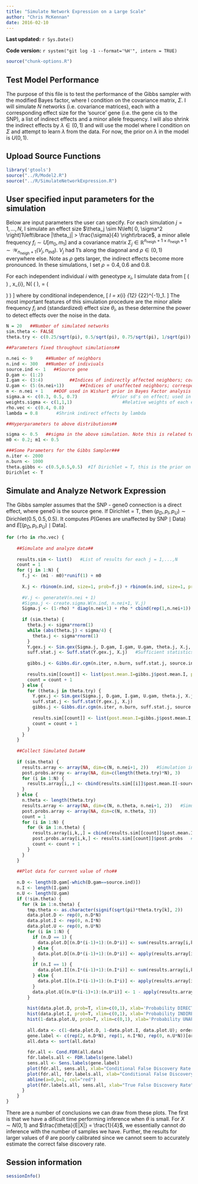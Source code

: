 ```yaml
---
title: "Simulate Network Expression on a Large Scale"
author: "Chris McKennan"
date: 2016-02-10
---
```


**Last updated:** `r Sys.Date()`

**Code version:** `r system("git log -1 --format='%H'", intern = TRUE)`

```r
source("chunk-options.R")
```

## Test Model Performance
The purpose of this file is to test the performance of the Gibbs sampler with the modified Bayes factor, where I condition on the covariance matrix, $\Sigma$. I will simulate $N$ networks (i.e. covariance matrices), each with a corresponding effect size for the 'source' gene (i.e. the gene cis to the SNP), a list of indirect effects and a minor allele frequency. I will also shrink the indirect effects by $\lambda \in (0,1)$ and will use the model where I condition on $\Sigma$ and attempt to learn $\lambda$ from the data. For now, the prior on $\lambda$ in the model is $U(0,1)$.

## Upload Source Functions

```r
library('gtools')
source("../R/Model2.R")
source("../R/SimulateNetworkExpression.R")
```

## User specified input parameters for the simulation
Below are input parameters the user can specify. For each simulation $j = 1,\ldots, N$, I simulate an effect size $\theta_j \sim N\left( 0, \sigma^2 \right)1\left\lbrace |\theta_j| > \frac{\sigma}{4} \right\rbrace$, a minor allele frequency $f_i \sim U[m_0, m_1]$ and a covariance matrix $\Sigma_j \in \mathbb{R}^{n_{\text{neigh}} + 1 \times n_{\text{neigh}} + 1} \sim \mathcal{W}_{n_{\text{neigh}} + 1}\left( V_j, n_{\text{ind}} \right)$. $V_j$ had 1's along the diagonal and $\rho \in (0,1)$ everywhere else. Note as $\rho$ gets larger, the indirect effects become more pronounced. In these simulations, I set $\rho = 0.4, 0.6$ and 0.8.

For each independent individual $i$ with geneotype $x_i$, I simulate data from
\[
  \left( \begin{matrix}
  Y_{I,i}\\
	Y_{D,i}\\
	Y_{U,i}
\end{matrix} \right) \mid \theta, x_{i}, \Sigma \sim N\left( \left( \begin{matrix}
\mu_I\\
\theta_s x_{i}\\
0
\end{matrix} \right), \Sigma = \left( \begin{matrix}
\Sigma_{11} & \Sigma_{12}\\
\Sigma_{21} & \Sigma_{22}
\end{matrix} \right) \right)
\]
where by conditional independence,
\[
 \mu_I = \theta x_{i} \Sigma_{12} \Sigma_{22}^{-1}\vec{e}_1.
\]
The most important features of this simulation procedure are the minor allele frequency $f_i$ and (standardized) effect size $\theta_i$, as these determine the power to detect effects over the noise in the data.

```r
N = 20   ##Number of simulated networks
sim.theta <- FALSE
theta.try <- c(0.25/sqrt(pi), 0.5/sqrt(pi), 0.75/sqrt(pi), 1/sqrt(pi))   #The variance of the error is 1, so the exptected size of the error is roughly 1/sqrt(pi)

##Parameters fixed throughout simulations##

n.nei <- 9     ##Number of neighbors
n.ind <- 300   ##Number of indiviuals 
source.ind <- 1   ##Source gene
D.gam <- (1:2)
I.gam <- (3:4)  	 	##Indices of indirectly affected neighbors; correspond to indices of Sigma
U.gam <- (5:(n.nei+1))		##Indices of unaffected neighbors; correspond to indices of Sigma
m <- n.nei + 1    ##DOF used in Wishart prior in Bayes Factor analysis
sigma.a <- c(0.3, 0.5, 0.7)  			#Prior sd's on effect; used in BF calculation
weights.sigma <- c(1,1,1)					#Relative weights of each element of sigma.a
rho.vec <- c(0.4, 0.8)
lambda = 0.8       #Shrink indirect effects by lambda

##Hyperparameters to above distributions##

sigma <- 0.5   ##sigma in the above simulation. Note this is related to the STANDARDIZED effect size, since the diagoanl elements of the true covariance matrix V_j are 1.
m0 <- 0.2; m1 <- 0.5

###Some Parameters for the Gibbs Sampler###
n.iter <- 2000
n.burn <- 1000
theta.gibbs <- c(0.5,0.5,0.5)  #If Dirichlet = T, this is the prior on alpha. Otherwise, this is proportional to the probability of unaffected, indirectly affected, directly affected by the cis-eQTL
Dirichlet <- T
```

## Simulate and Analyze Network Expression
The Gibbs sampler assumes that the SNP - gene0 connection is a direct effect, where gene0 is the source gene. If Dirichlet = T, then $\left( p_D, p_I, p_U\right) \sim \text{Dirichlet}\left( 0.5, 0.5, 0.5\right)$. It computes $P\left( \text{Genes are unaffected by SNP} \mid \text{Data} \right)$ and $E\left[ \left( p_D, p_I, p_U\right) \mid \text{Data} \right]$.

```r
for (rho in rho.vec) {
  
	##Simulate and analyze data##
	
	results.sim <- list()   #List of results for each j = 1,...,N
	count = 1
	for (j in 1:N) {
	  f.j <- (m1 - m0)*runif(1) + m0
	  
	  X.j <- rbinom(n.ind, size=1, prob=f.j) + rbinom(n.ind, size=1, prob=f.j)   #Genotype under HWE
	  
	  #V.j <- generateV(n.nei + 1)
	  #Sigma.j <- create.sigma.W(n.ind, n.nei+1, V.j) 
	  Sigma.j <- (1-rho) * diag(n.nei+1) + rho * cbind(rep(1,n.nei+1)) %*% rbind(rep(1,n.nei+1))
	  
	  if (sim.theta) {
	    theta.j <- sigma*rnorm(1)
	    while (abs(theta.j) < sigma/4) {
	      theta.j <- sigma*rnorm(1)
	    }
	    Y.gex.j <- Sim.gex(Sigma.j, D.gam, I.gam, U.gam, theta.j, X.j, lambda=lambda)      #n.ind x (n.nei + 1) gene expression matrix in the order of input Sigma.j
	    suff.stat.j <- Suff.stat(Y.gex.j, X.j)   #Sufficient statistics necessary to calculate Bayes Factor
	  
	    gibbs.j <- Gibbs.dir.cgm(n.iter, n.burn, suff.stat.j, source.ind, n.ind, sigma.a, weights.sigma, theta=theta.gibbs, dirichlet=Dirichlet, update.lambda=T)
	  
	    results.sim[[count]] <- list(post.mean.I=gibbs.j$post.mean.I, post.mean.D=gibbs.j$post.mean.D, maf=f.j, theta=theta.j, post.probs=gibbs.j$post.probs)
	    count = count + 1
	  } else {
	    for (theta.j in theta.try) {
	      Y.gex.j <- Sim.gex(Sigma.j, D.gam, I.gam, U.gam, theta.j, X.j, lambda=1)
	      suff.stat.j <- Suff.stat(Y.gex.j, X.j)
	      gibbs.j <- Gibbs.dir.cgm(n.iter, n.burn, suff.stat.j, source.ind, n.ind, sigma.a, weights.sigma, theta=theta.gibbs, dirichlet=Dirichlet, update.lambda=F)
	      
	      results.sim[[count]] <- list(post.mean.I=gibbs.j$post.mean.I, post.mean.D=gibbs.j$post.mean.D, maf=f.j, theta=theta.j, post.probs=gibbs.j$post.probs)
	      count = count + 1
	    }
	  }
	}
	
	##Collect Simulated Data##
	
	if (sim.theta) {
	  results.array <- array(NA, dim=c(N, n.nei+1, 2))   #Simulation index, post.mean.I, post.mean.D
	  post.probs.array <- array(NA, dim=c(length(theta.try)*N), 3)
	  for (i in 1:N) {
	    results.array[i,,] <- cbind(results.sim[[i]]$post.mean.I[-source.ind], results.sim[[i]]$post.mean.D[-source.ind])
	  }
	} else {
	  n.theta <- length(theta.try)
	  results.array <- array(NA, dim=c(N, n.theta, n.nei+1, 2))   #Simulation index, theta, post.mean.I, post.mean.D
	  post.probs.array <- array(NA, dim=c(N, n.theta, 3))
	  count = 1
	  for (i in 1:N) {
	    for (k in 1:n.theta) {
	      results.array[i,k,,] = cbind(results.sim[[count]]$post.mean.I, results.sim[[count]]$post.mean.D)
	      post.probs.array[i,k,] <- results.sim[[count]]$post.probs   #U, I, D
	      count <- count + 1
	    }
	  }
	}
	
	##Plot data for current value of rho##
	
	n.D <- length(D.gam[-which(D.gam==source.ind)])
	n.I <- length(I.gam)
	n.U <- length(U.gam)
	if (!sim.theta) {
	  for (k in 1:n.theta) {
	    tmp.theta <- as.character(signif(sqrt(pi)*theta.try[k], 2))
	    data.plot.D <- rep(0, n.D*N)
	    data.plot.I <- rep(0, n.I*N)
	    data.plot.U <- rep(0, n.U*N)
	    for (i in 1:N) {
	      if (n.D == 1) {
	        data.plot.D[(n.D*(i-1)+1):(n.D*i)] <- sum(results.array[i,k,D.gam[-which(D.gam==source.ind)],])
	      } else {
	        data.plot.D[(n.D*(i-1)+1):(n.D*i)] <- apply(results.array[i,k,D.gam[-which(D.gam==source.ind)],] , 1, sum)
	      }
	      if (n.I == 1) {
	        data.plot.I[(n.I*(i-1)+1):(n.I*i)] <- sum(results.array[i,k,I.gam,])      #Posterior probability directly affected genes are AFFECTED by SNP
	      } else {
	        data.plot.I[(n.I*(i-1)+1):(n.I*i)] <- apply(results.array[i,k,I.gam,], 1, sum)   #Posterior probability indirectly affected genes are AFFECTED by SNP
	      }
	      data.plot.U[(n.U*(i-1)+1):(n.U*i)] <- 1 - apply(results.array[i,k,U.gam,], 1, sum)   #posterior probability unaffected genes are UNAFFECTED by SNP
	    }
	    
	    hist(data.plot.D, prob=T, xlim=c(0,1), xlab='Probability DIRECTLY Affected Simulated Gene is Affected by SNP', ylab='Density', main=paste0("rho = ", as.character(rho), ", eQTL Effect Size = ", tmp.theta, "x Expected Residual Size"))
	    hist(data.plot.I, prob=T, xlim=c(0,1), xlab='Probability INDIRECTLY Affected Simulated Gene is Affected by SNP', ylab='Density', main=paste0("rho = ", as.character(rho), ", eQTL Effect Size = ", tmp.theta, "x Expected Residual Size"))
	    hist(1-data.plot.U, prob=T, xlim=c(0,1), xlab='Probability UNAFFECTED Simulated Gene is Affected by SNP', ylab='Density', main=paste0("rho = ", as.character(rho), ", eQTL Effect Size = ", tmp.theta, "x Expected Residual Size"))
	    
	    all.data <- c(1-data.plot.D, 1-data.plot.I, data.plot.U); order.data <- order(all.data)   #Posterior probabilities genes are UNAFFECTED by SNP
	    gene.label <- c(rep(2, n.D*N), rep(1, n.I*N), rep(0, n.U*N))[order.data]
	    all.data <- sort(all.data)
	    
	    fdr.all <- Cond.FDR(all.data)
	    fdr.labels.all <- FDR.labels(gene.label)
	    sens.all <- Sens.labels(gene.label)
	    plot(fdr.all, sens.all, xlab="Conditional False Discovery Rate From Gibbs Sampler", ylab="Sensitivity = Fraction of Indirect and Directly Affected Genes Captured", main=paste0("rho = ", as.character(rho), ", eQTL Effect Size = ", tmp.theta, "x Expected Residual Size"), xlim=c(0,1), type="l")
	    plot(fdr.all, fdr.labels.all, xlab="Conditional False Discovery Rate From Gibbs Sampler", ylab="True False Discovery Rate", main=paste0("rho = ", as.character(rho), ", eQTL Effect Size = ", tmp.theta, "x Expected Residual Size"), type="l")
	    abline(a=0,b=1, col="red")
	    plot(fdr.labels.all, sens.all, xlab="True False Discovery Rate", ylab="Sensitivity = Fraction of Indirect and Directly Affected Genes Captured", main=paste0("rho = ", as.character(rho), ", eQTL Effect Size = ", tmp.theta, "x Expected Residual Size"), type="l")
	  }
	}
}
```

There are a number of conclusions we can draw from these plots. The first is that we have a dificult time performing inference when $\theta$ is small. For $X \sim N\left(0, 1\right)$ and $\frac{\theta}{E|X|} = \frac{1}{4}$, we essentially cannot do inference with the number of samples we have. Further, the results for larger values of $\theta$ are poorly calibrated since we cannot seem to accurately estimate the correct false discovery rate.

## Session information

```r
sessionInfo()
```
